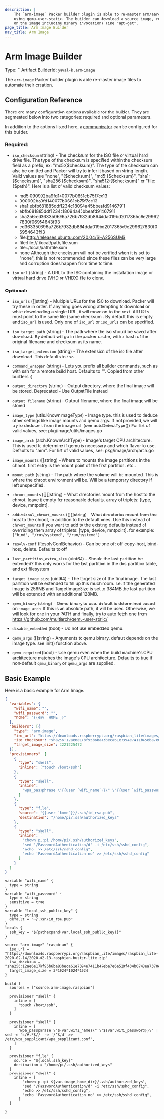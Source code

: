 ```yaml
---
description: |
    The `arm-image` Packer builder plugin is able to re-master arm/aarch64 images on x86 machines
    using qemu-user-static. The builder can download a source image, runs any provisioning necessary
    on the image including binary invocations like "apt-get".
page_title: Arm Image Builder
nav_title: Arm Image
---
```


# Arm Image Builder

Type: ``
Artifact BuilderId: `yuval-k.arm-image`

The `arm-image` Packer builder plugin is able re-master image files to automate their creation.

## Configuration Reference

There are many configuration options available for the builder. They are
segmented below into two categories: required and optional parameters.

In addition to the options listed here,
a [communicator](/docs/templates/legacy_json_templates/communicator) can be configured for this builder.

### Required:

<!-- Code generated from the comments of the ISOConfig struct in multistep/commonsteps/iso_config.go; DO NOT EDIT MANUALLY -->

- `iso_checksum` (string) - The checksum for the ISO file or virtual hard drive file. The type of
  the checksum is specified within the checksum field as a prefix, ex:
  "md5:{$checksum}". The type of the checksum can also be omitted and
  Packer will try to infer it based on string length. Valid values are
  "none", "{$checksum}", "md5:{$checksum}", "sha1:{$checksum}",
  "sha256:{$checksum}", "sha512:{$checksum}" or "file:{$path}". Here is a
  list of valid checksum values:
   * md5:090992ba9fd140077b0661cb75f7ce13
   * 090992ba9fd140077b0661cb75f7ce13
   * sha1:ebfb681885ddf1234c18094a45bbeafd91467911
   * ebfb681885ddf1234c18094a45bbeafd91467911
   * sha256:ed363350696a726b7932db864dda019bd2017365c9e299627830f06954643f93
   * ed363350696a726b7932db864dda019bd2017365c9e299627830f06954643f93
   * file:http://releases.ubuntu.com/20.04/SHA256SUMS
   * file:file://./local/path/file.sum
   * file:./local/path/file.sum
   * none
  Although the checksum will not be verified when it is set to "none",
  this is not recommended since these files can be very large and
  corruption does happen from time to time.

- `iso_url` (string) - A URL to the ISO containing the installation image or virtual hard drive
  (VHD or VHDX) file to clone.

<!-- End of code generated from the comments of the ISOConfig struct in multistep/commonsteps/iso_config.go; -->



### Optional:

<!-- Code generated from the comments of the ISOConfig struct in multistep/commonsteps/iso_config.go; DO NOT EDIT MANUALLY -->

- `iso_urls` ([]string) - Multiple URLs for the ISO to download. Packer will try these in order.
  If anything goes wrong attempting to download or while downloading a
  single URL, it will move on to the next. All URLs must point to the same
  file (same checksum). By default this is empty and `iso_url` is used.
  Only one of `iso_url` or `iso_urls` can be specified.

- `iso_target_path` (string) - The path where the iso should be saved after download. By default will
  go in the packer cache, with a hash of the original filename and
  checksum as its name.

- `iso_target_extension` (string) - The extension of the iso file after download. This defaults to `iso`.

<!-- End of code generated from the comments of the ISOConfig struct in multistep/commonsteps/iso_config.go; -->

<!-- Code generated from the comments of the Config struct in pkg/builder/config.go; DO NOT EDIT MANUALLY -->

- `command_wrapper` (string) - Lets you prefix all builder commands, such as with ssh for a remote build host. Defaults to "".
  Copied from other builders :)

- `output_directory` (string) - Output directory, where the final image will be stored.
  Deprecated - Use OutputFile instead

- `output_filename` (string) - Output filename, where the final image will be stored

- `image_type` (utils.KnownImageType) - Image type. this is used to deduce other settings like image mounts and qemu args.
  If not provided, we will try to deduce it from the image url. (see autoDetectType())
  For list of valid values, see: pkg/image/utils/images.go

- `image_arch` (arch.KnownArchType) - Image's target CPU architecture.
  This is used to determine if qemu is necessary and which flavor to use.
  Defaults to "arm". For list of valid values, see: pkg/image/arch/arch.go

- `image_mounts` ([]string) - Where to mounts the image partitions in the chroot.
  first entry is the mount point of the first partition. etc..

- `mount_path` (string) - The path where the volume will be mounted. This is where the chroot environment will be.
  Will be a temporary directory if left unspecified.

- `chroot_mounts` ([][]string) - What directories mount from the host to the chroot.
  leave it empty for reasonable defaults.
  array of triplets: [type, device, mntpoint].

- `additional_chroot_mounts` ([][]string) - What directories mount from the host to the chroot, in addition to the default ones.
  Use this instead of `chroot_mounts` if you want to add to the existing defaults instead of
  overriding them
  array of triplets: [type, device, mntpoint].
  for example: `["bind", "/run/systemd", "/run/systemd"]`

- `resolv-conf` (ResolvConfBehavior) - Can be one of: off, copy-host, bind-host, delete. Defaults to off

- `last_partition_extra_size` (uint64) - Should the last partition be extended? this only works for the last partition in the
  dos partition table, and ext filesystem

- `target_image_size` (uint64) - The target size of the final image. The last partition will be extended to
  fill up this much room. I.e. if the generated image is 256MB and TargetImageSize
  is set to 384MB the last partition will be extended with an additional 128MB.

- `qemu_binary` (string) - Qemu binary to use. default is determined based on `image_arch`.
  If this is an absolute path, it will be used. Otherwise, we will look for one in your PATH
  and finally, try to auto fetch one from https://github.com/multiarch/qemu-user-static/

- `disable_embedded` (bool) - Do not use embedded qemu.

- `qemu_args` ([]string) - Arguments to qemu binary. default depends on the image type. see init() function above.

- `qemu_required` (bool) - Use qemu even when the build machine's CPU architecture matches the image's CPU architecture.
  Defaults to true if non-default `qemu_binary` or `qemu_args` are supplied.

<!-- End of code generated from the comments of the Config struct in pkg/builder/config.go; -->



## Basic Example

Here is a basic example for Arm Image.

<Tabs>
<Tab heading="JSON">

``` json
{
  "variables": {
    "wifi_name": "",
    "wifi_password": "",
    "home": "{{env `HOME`}}"
  },
  "builders": [{
    "type": "arm-image",
    "iso_url": "https://downloads.raspberrypi.org/raspbian_lite/images/raspbian_lite-2020-02-14/2020-02-13-raspbian-buster-lite.zip",
    "iso_checksum": "sha256:12ae6e17bf95b6ba83beca61e7394e7411b45eba7e6a520f434b0748ea7370e8",
    "target_image_size": 3221225472
  }],  
  "provisioners": [
    {
      "type": "shell",
      "inline": ["touch /boot/ssh"]
    },
    {
      "type": "shell",
      "inline": [
        "wpa_passphrase \"{{user `wifi_name`}}\" \"{{user `wifi_password`}}\" | sed -e 's/#.*$//' -e '/^$/d' >> /etc/wpa_supplicant/wpa_supplicant.conf"
      ]
    },
    {
      "type": "file",
      "source": "{{user `home`}}/.ssh/id_rsa.pub",
      "destination": "/home/pi/.ssh/authorized_keys"
    },
    {
      "type": "shell",
      "inline": [
        "chown pi:pi /home/pi/.ssh/authorized_keys",
        "sed '/PasswordAuthentication/d' -i /etc/ssh/sshd_config",
        "echo  >> /etc/ssh/sshd_config",
        "echo 'PasswordAuthentication no' >> /etc/ssh/sshd_config"
      ]
    }
  ]
}
```

</Tab>
<Tab heading="HCL2">

```hcl
variable "wifi_name" {
  type = string
}
variable "wifi_password" {
  type = string
  sensitive = true
}
variable "local_ssh_public_key" {
  type = string
  default = "~/.ssh/id_rsa.pub"
}
locals {
  ssh_key = "${pathexpand(var.local_ssh_public_key)}"
}

source "arm-image" "raspbian" {
  iso_url = "https://downloads.raspberrypi.org/raspbian_lite/images/raspbian_lite-2020-02-14/2020-02-13-raspbian-buster-lite.zip"
  iso_checksum = "sha256:12ae6e17bf95b6ba83beca61e7394e7411b45eba7e6a520f434b0748ea7370e8"
  target_image_size = 3*1024*1024*1024
}

build {
  sources = ["source.arm-image.raspbian"]

  provisioner "shell" {
    inline = [
      "touch /boot/ssh",
    ]
  }

  provisioner "shell" {
    inline = [
      "wpa_passphrase \"${var.wifi_name}\" \"${var.wifi_password}}\" | sed -e 's/#.*$//' -e '/^$/d' >> /etc/wpa_supplicant/wpa_supplicant.conf",
    ]
  }

  provisioner "file" {
    source = "${local.ssh_key}"
    destination = "/home/pi/.ssh/authorized_keys"
  }
  provisioner "shell" {
    inline = [
        "chown pi:pi ${var.image_home_dir}/.ssh/authorized_keys",
        "sed '/PasswordAuthentication/d' -i /etc/ssh/sshd_config",
        "echo >> /etc/ssh/sshd_config",
        "echo 'PasswordAuthentication no' >> /etc/ssh/sshd_config",
      ]
  }

}
```

</Tab>
</Tabs>